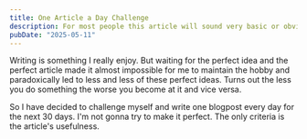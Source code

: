```yaml
---
title: One Article a Day Challenge
description: For most people this article will sound very basic or obvious. That's because it is. These rules are not new revelations. They only serve as a memento to me and to my fellow engineers who wish to stay sane in this mad line of work.
pubDate: "2025-05-11"
---
```


Writing is something I really enjoy. But waiting for the perfect idea and the perfect article made it almost impossible for me to maintain the hobby and paradoxically led to less and less of these perfect ideas. Turns out the less you do something the worse you become at it and vice versa.

So I have decided to challenge myself and write one blogpost every day for the next 30 days. I'm not gonna try to make it perfect. The only criteria is the article's usefulness.
